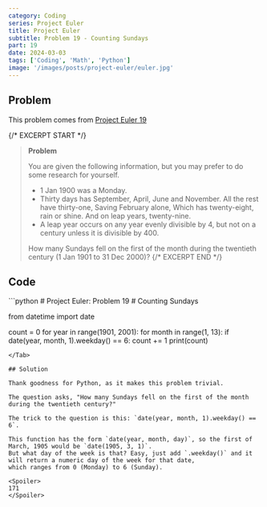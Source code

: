 ```yaml
---
category: Coding
series: Project Euler
title: Project Euler
subtitle: Problem 19 - Counting Sundays
part: 19
date: 2024-03-03
tags: ['Coding', 'Math', 'Python']
image: '/images/posts/project-euler/euler.jpg'
---
```



## Problem
This problem comes from [Project Euler 19](https://projecteuler.net/problem=19)

{/* EXCERPT START */}
> **Problem**
>
> You are given the following information, but you may prefer to do some research for yourself.
> - 1 Jan 1900 was a Monday.
> - Thirty days has September,
April, June and November.
All the rest have thirty-one,
Saving February alone,
Which has twenty-eight, rain or shine.
And on leap years, twenty-nine.
> - A leap year occurs on any year evenly divisible by 4, but not on a century unless it is divisible by 400.
>
> How many Sundays fell on the first of the month during the twentieth century (1 Jan 1901 to 31 Dec 2000)?
{/* EXCERPT END */}

## Code

<Tab url="https://github.com/zlaast/Project-Euler/blob/main/Problems-Python/problem19.py" tab="problem19.py">
```python
# Project Euler: Problem 19
# Counting Sundays

from datetime import date

count = 0
for year in range(1901, 2001):
    for month in range(1, 13):
        if date(year, month, 1).weekday() == 6:
            count += 1
print(count)
```
</Tab>

## Solution

Thank goodness for Python, as it makes this problem trivial. 

The question asks, "How many Sundays fell on the first of the month during the twentieth century?"

The trick to the question is this: `date(year, month, 1).weekday() == 6`.

This function has the form `date(year, month, day)`, so the first of March, 1905 would be `date(1905, 3, 1)`.
But what day of the week is that? Easy, just add `.weekday()` and it will return a numeric day of the week for that date, 
which ranges from 0 (Monday) to 6 (Sunday).

<Spoiler>
171
</Spoiler>